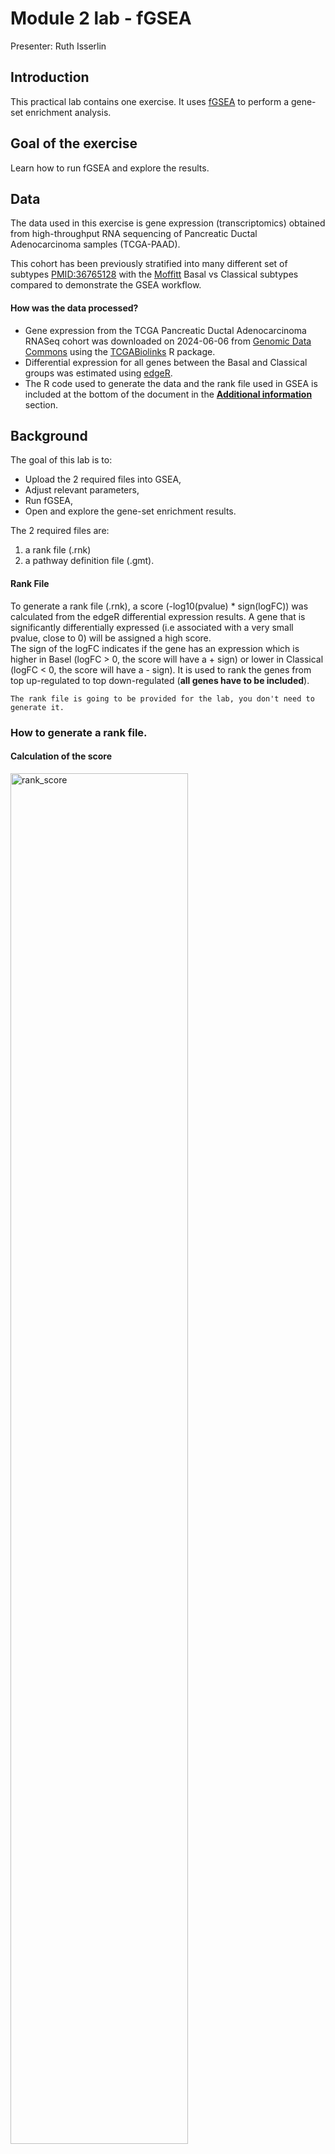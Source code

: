 # Module 2 lab - fGSEA {#gsea-lab}

Presenter: Ruth Isserlin

## Introduction

This practical lab contains one exercise. It uses [fGSEA](https://github.com/alserglab/fgsea) to perform a gene-set enrichment analysis. 

## Goal of the exercise

Learn how to run fGSEA and explore the results.

## Data

The data used in this exercise is gene expression (transcriptomics) obtained from high-throughput RNA sequencing of Pancreatic Ductal Adenocarcinoma samples (TCGA-PAAD). 

This cohort has been previously stratified into many different set of subtypes [PMID:36765128](https://pubmed.ncbi.nlm.nih.gov/36765128/) with the [Moffitt](https://pubmed.ncbi.nlm.nih.gov/26343385/) Basal vs Classical subtypes compared to demonstrate the GSEA workflow.

#### How was the data processed?

  * Gene expression from the TCGA Pancreatic Ductal Adenocarcinoma RNASeq cohort was downloaded on 2024-06-06 from [Genomic Data Commons ](https://portal.gdc.cancer.gov/) using the [TCGABiolinks](https://bioconductor.org/packages/release/bioc/html/TCGAbiolinks.html) R package.
  * Differential expression for all genes between the Basal and Classical groups was estimated using [edgeR](http://www.ncbi.nlm.nih.gov/pubmed/19910308).
  * The R code used to generate the data and the rank file used in GSEA is included at the bottom of the document in the [**Additional information**](#additional_information) section. 

## Background

The goal of this lab is to:

  * Upload the 2 required files into GSEA, 
  * Adjust relevant parameters, 
  * Run fGSEA, 
  * Open and explore the gene-set enrichment results. 
  
The 2 required files are:

  1. a rank file (.rnk) 
  1. a pathway definition file (.gmt).

#### Rank File
To generate a rank file (.rnk),  a score (-log10(pvalue) * sign(logFC)) was calculated from the edgeR differential expression results. A gene that is significantly differentially expressed (i.e associated with a very small pvalue, close to 0) will be assigned a high score.<br>The sign of the logFC indicates if the gene has an expression which is higher in Basel (logFC > 0, the score will have a + sign) or lower in Classical (logFC < 0, the score will have a - sign). It is used to rank the genes from top up-regulated to top down-regulated (**all genes have to be included**). 



```block
The rank file is going to be provided for the lab, you don't need to generate it. 
```

### How to generate a rank file. 

#### Calculation of the score

<img src="./Module2/gsea/images/calculate_score.png" alt="rank_score" width="75%" />

<img src="./Module2/gsea/images/GSEA_KS.png" alt="GSEA_KS" width="100%" />

#### Generation of the rank file
Select the gene names and score columns and save the file as tab delimited with the extension .rnk

<img src="./Module2/gsea/images/make_rank_file.png" alt="generate rank" width="75%" />

#### Pathway defintion file
The second file that is needed for GSEA is the pathway database, a file with the .gmt extension. The pathway database (.gmt) used for the GSEA analysis was downloaded from <http://baderlab.org/GeneSets>. This file contains gene-sets obtained from  MsigDB-c2 and Hallmarks, NCI, Biocarta, IOB, Netpath, HumanCyc, Reactome, Panther, Pathbank, WikiPathways and the Gene Ontology (GO) databases. 

```block
You don't need to perform this step for the exercise, the .gmt file will be given to you. <br>
```


Go to:

  * http://download.baderlab.org/EM_Genesets/
  * Click on June_01_2024/
  * Click on Human/
  * Click on symbol/
  * Save the Human_GOBP_AllPathways_noPFOCR_no_GO_iea...gmt file on your computer

<img src="./Module2/gsea/images/saving_gmt.png" alt="saving_gmt" width="90%" />

The .gmt is a tab delimited text file which contains one gene-set per row. For each gene-set (row), the first 2 columns contain the name and the description of the gene-set and the remaining columns contain the list of genes included in the gene-set. It is possible to create a custom gene-set using Excel or R. 

<img src="./Module2/gsea/images/gmt_format.png" alt="get_gmt" width="90%" />

GSEA performs a gene-set enrichment analysis using a modified Kolmogorov-Smirnov statistic.  The output result consists of summary tables displaying enrichment statistics for each gene-set (pathway) that has been tested.


### Start the exercise

Before starting this exercise, download the 2 required files:

```block
Right click on link below and select "Save Link As...".

Place it in the corresponding module directory of your CBW work directory.
```

* [Human_GOBP_AllPathways_noPFOCR_no_GO_iea_June_01_2024_symbol.gmt](./Module2/gsea/data/Human_GOBP_AllPathways_noPFOCR_no_GO_iea_June_01_2024_symbol.gmt)
* [TCGA-PAAD_GDC_Subtype_Moffitt_BasalvsClassical_ranks.rnk](./Module2/gsea/data//TCGA-PAAD_GDC_Subtype_Moffitt_BasalvsClassical_ranks.rnk)


### Step1.

Load required libraries.

```r

# List of required packages
required_packages <- c(
  "tidyverse",     # Data manipulation and visualization
  "GSA",           # Gene set analysis
  "RCurl",         # HTTP requests
  "fgsea",         # fast GSEA
  "data.table",    # for formatting the results
  "ggridges"      # Ridgeline plots
)

# Install any missing packages
installed <- rownames(installed.packages())
for (pkg in required_packages) {
  if (!(pkg %in% installed)) {
    install.packages(pkg)
  }
}

# Load all packages
invisible(lapply(required_packages, library, character.only = TRUE))

```


### Step 2.

Set up parameters need for the analysis.  

```r
# defined in the paramters at top of notebook

#directory where all the data files are found.  
working_dir <- "./data/"

#directory where all the data files are found.  
output_dir <- "./generated_data/"
if(!exists(output_dir)){
  dir.create(output_dir)
}

#The name to give the analysis in GSEA - for example
analysis_name <- "Basal_vs_Classical"

#rank file to use in GSEA analysis.  
rnk_file <- "TCGA-PAAD_GDC_Subtype_Moffitt_BasalvsClassical_ranks.rnk"

#set the gmt file you want to use if you don't want to use the latest gmt file.
# For example, if you set dest_gmt_file =="" the below script will automatically
# download the latest gmt file from baderlab webstie.  If it is set then it
# will use the file specified.  
dest_gmt_file = ""
```

### Step 3.

Download the latest pathway definition file

Only Human, Mouse, Rat, and Woodchuck gene set files are currently available on the baderlab downloads site. If you are working with a species other than human (and it is either rat,mouse or woodchuck) change the gmt_url below to the correct species. Check here to see all available species.

```r
if(dest_gmt_file == ""){
  gmt_url = "http://download.baderlab.org/EM_Genesets/current_release/Human/symbol/"
  
  #list all the files on the server
  filenames = getURL(gmt_url)
  tc = textConnection(filenames)
  contents = readLines(tc)
  close(tc)
  
  #get the gmt that has all the pathways and does not include terms 
  # inferred from electronic annotations(IEA)
  #start with gmt file that has pathways only and GO Biological Process only.
  rx = gregexpr("(?<=<a href=\")(.*.GOBP_AllPathways_noPFOCR_no_GO_iea.*.)(.gmt)(?=\">)",
    contents, perl = TRUE)
  gmt_file = unlist(regmatches(contents, rx))
  
  dest_gmt_file <- file.path(output_dir,gmt_file )
  
  #check if this gmt file already exists
  if(!file.exists(dest_gmt_file)){
    download.file(
      paste(gmt_url,gmt_file,sep=""),
      destfile=dest_gmt_file
    )
  }
}else {
  file.copy(dest_gmt_file,to = output_dir)
}
```

Load your gmt file

```r
capture.output(all_gs <- GSA.read.gmt(dest_gmt_file) ,file="gsa_load.out")
names(all_gs$genesets) <- all_gs$geneset.names
```


### Step 4.

Load your Rank file  

```r
current_ranks <- read.table(file.path(working_dir,rnk_file),header=TRUE,sep = "\t")
    fgsea_ranks <- current_ranks[,2]
    names(fgsea_ranks) <- current_ranks[,1]
 
current_ranks <- fgsea_ranks
 
#remove duplicated genes
duplicated_gene_names <-   
      names(current_ranks)[which(duplicated(names(current_ranks)))]
    current_ranks <- current_ranks[which(!names(current_ranks) %in% 
                                           duplicated_gene_names)]

current_ranks <- sort(current_ranks,decreasing = TRUE)
```


### Step 5.

Run fGSEA - Adjust parameters

[fGSEA](https://bioconductor.org/packages/release/bioc/html/fgsea.htm)] is an R package that runs a fast Gene Set Enrichment Analysis.

In the below command the following options have been specified:

  * pathways - list of genesets to use for the calculation
  * stats - genes and their associated statistic, sorted
  * max_size - maximum size for individual gene sets. In GSEA interface this is set to 500 but we prefer to use a more stringent setting of 200.
  * min_size - minimum size for individual gene sets
  * gseaParam - GSEA parameter value

```block
gseaParam - GSEA parameter value.  All ranks will be raised to this power when calculating the ES scores.  Equivalent to the weight in the original GSEA algorithm.  
```

```r
current_fgsea_results <- fgsea::fgsea(all_gs$genesets, 
                                      current_ranks,
                                      minSize=15,
                                      maxSize = 500
                                      )
```



```block
Set **gseaParam** to 2 if you want to add more weight on the most top up-regulated and top down-regulated. <br> **2** is a more stringent parameter and it will result in less gene-sets significant under FDR <0.05.
```

### Step 6. 

Examining the results

Get the top results and visualize as table

```r
topPathwaysUp <- current_fgsea_results[ES > 0][head(order(pval), n=10), pathway]
topPathwaysDown <- current_fgsea_results[ES < 0][head(order(pval), n=10), pathway]
topPathways <- c(topPathwaysUp, rev(topPathwaysDown))
plotGseaTable(all_gs$genesets[topPathways], current_ranks, current_fgsea_results, 
              gseaParam=0.5)
```


When examining the results there are a few things to look for:

Check the number of gene-sets that have been used for the analysis.   

```block
 A small number (a few hundred genesets if using baderlab genesets) could indicate an issue with identifier mapping.
```

Check the number of sets that have FDR less than 0.25 – in order to determine what thresholds to start with when creating the enrichment map. It is not uncommon to see a thousand gene sets pass the threshold of FDR less than 0.25. FDR less than 0.25 is a very lax threshold and for robust data we can set thresholds of FDR less than 0.05 or lower.

Number of pathways with corrected pvalue < 0.05

```r
length(which(current_fgsea_results$padj < 0.05))
```

Number of pathways with corrected pvalue < 0.01

```r
length(which(current_fgsea_results$padj < 0.01))
```

Number of Basal (up -regulated) pathways with corrected pvalue < 0.05

```r
length(which(current_fgsea_results$padj < 0.05 & current_fgsea_results$ES > 0))
```

Number of Classical (down -regulated) pathways with corrected pvalue < 0.05

```r
length(which(current_fgsea_results$padj < 0.05 & current_fgsea_results$ES < 0))
```


5e. Explore the tabular format of the results.

#### Basal

```r
topPathwaysUp <- current_fgsea_results[ES > 0][head(order(pval), n=5), pathway]

top_basal_hits <- current_fgsea_results[which(current_fgsea_results$pathway %in% topPathwaysUp),]

#format the pathway name colum so that it is easier to see the whole table
top_basal_hits$pathway <- substr(top_basal_hits$pathway, start = 1, stop=25)

top_basal_hits
```


#### Classical

```r
topPathwaysDown <- current_fgsea_results[ES < 0][head(order(pval), n=5), pathway]

top_classical_hits <- current_fgsea_results[which(current_fgsea_results$pathway %in% topPathwaysDown),]

#format the pathway name colum so that it is easier to see the whole table
top_classical_hits$pathway <- substr(top_classical_hits$pathway, start = 1, stop=25)

top_classical_hits
```
### Step 7

Visualize the top results as different sorts of plots, as demonstrated in the first part of the lab.

#### Bar plots

  * top pathways associated with classical 

```r
topPathwaysDown <- current_fgsea_results[ES < 0][head(order(pval), n=20), pathway]

enrichment_results_topdown <-current_fgsea_results[which(current_fgsea_results$pathway %in% topPathwaysDown),]

#change the name to be just the first part of the name
enrichment_results_topdown$pathway <- unlist(lapply(enrichment_results_topdown$pathway, FUN=function(x){unlist(strsplit(x,split = "%"))[1]}))

##Calculate a score
enrichment_results_topdown$score = -log10(as.numeric(enrichment_results_topdown$pval))

enrichmentTidy <- enrichment_results_topdown %>%
  as_tibble() %>%
  arrange(desc(score)) %>%
  slice_head(n = 20)

p = ggplot(enrichmentTidy, aes(reorder(pathway, score), score)) +
  geom_col(aes(fill = score), width=0.8) +
  scale_fill_gradient(low = "#C1F6F8", high = "#00BFC4")+
  coord_flip() +
  labs(x="", y="Normalized Enrichment Score",
       title="Pathway enrichment analysis - \nClassical PDAC") + 
  theme_minimal()

p
```

```r
##YOUR TURN##

## Generate the same bar plot for the top 20 Basal results.  
## Change the colour of the bars to a different colour as they are a different phecotype from the Classical set.
```

#### Dot plot

  * top pathways associated with classical 
  
```r

p = ggplot(enrichment_results_topdown, aes(
  y = fct_reorder(pathway, score),
  x = score,
  color = score,
  size = score
)) +
  geom_point() +
  scale_color_gradientn(
    colours = c("lightpink", "lightblue", "blue"),
    trans = "log10",
    guide = guide_colorbar(reverse = FALSE, order = 1)
  ) +
  scale_size_continuous(range = c(4, 8)) +
  theme_bw(base_size = 12) +
  xlab("score -log10(adj pvalue)") +
  ylab(NULL) +
  ggtitle("Pathway Enrichment Analysis - \n Classical PDAC") +
  theme(
    axis.text.y = element_text(size = 7)
  )
p
```

#### Ridge plots

  * top pathways associated with either class

```r
# Filter top pathways, e.g., by adjusted p-value
topPathways <- current_fgsea_results[padj < 0.05][order(padj)][1:10]

# Create a data.frame for plotting with the gene ranks for each of the top pathways
ridge_data <- rbindlist(lapply(topPathways$pathway, function(pw) {
  genes <- all_gs$genesets[[pw]]
  data.frame(
    gene = genes,
    stat = current_ranks[genes],
    pathway = pw
  )
}))


# get NES for each of the top pathways
nes_map <- setNames(topPathways$NES, topPathways$pathway)

# Add NES values to ridge_data
ridge_data$NES <- nes_map[ridge_data$pathway]

#change the name to be just the first part of the name (because the actual names are too long)
ridge_data$pathway <- unlist(lapply(ridge_data$pathway, FUN=function(x){unlist(strsplit(x,split = "%"))[1]}))

#get rid of na values for genes found in the gene set but not ranked in our dataset.
ridge_data <- ridge_data[!is.na(ridge_data$stat),]

ggplot(ridge_data, aes(x = stat, y = reorder(pathway, NES), fill = NES)) +
  geom_density_ridges(scale = 2, alpha = 0.8) +
  scale_fill_gradient2(
    low = "blue", mid = "white", high = "red", midpoint = 0,
    name = "NES"
  ) +
  theme_ridges() +
  theme(legend.position = "right",axis.text.y = element_text(size = 6)) +
  labs(
    title = "Ridgeplot of Gene Stats\n for Top Enriched Pathways",
    x = "Gene-level Statistic",
    y = "Pathway"
  )
```


### Step 8

The above plots are only showing a small piece of the underlying data.  Ideally we would like to visualize all the signficant results in one figure.  To do that we need to use [Cytoscape](https://cytoscape.org/).  Unfortunately that is beyond the scope of this current workshop but we will demo it quickly at the end of the workshop.

Output the results so we can visualize the results with programs like cytoscape. In order to do that we need to format the fGSEA output as a file that would be created by GSEA.  

Required columns include:
  * pathway name
  * pathway description
  * Details column - found in the GSEA results file but it is not used by Cytoscape
  * size - gene set size
  * ES - enrichment score
  * NES - normalized enrichment score
  * Pval - empirical p-value
  * Padj  - adjusted p-value
  * FWER 
  * Rank at max - the rank of the gene when the ES score is at is max/min
  * leading edge genes - the set of genes that contribute to the enrichment of this set.

Create a function to output the properly formatted fgsea result.  

The Function requires:
  * current_fgsea_results - fgsea results returned
  * current_results_dir - directory to the resulting file
  * current_sample - name to give the file

```r
write_sample_fgsea_results<- function(current_fgsea_results, current_results_dir, 
                                       current_sample){
    
  current_sample <- current_sample
  
    current_sample_directory_fullpath <- file.path(current_results_dir, current_sample)
    if(!dir.exists(current_sample_directory_fullpath)){
      dir.create(current_sample_directory_fullpath)
    }
  
    #calculate the rank at max
    #fgsea returns the leading edge.  Just need to extract the highest rank from 
    # set to get the rank at max
    calculated_rank_at_max <- apply(current_fgsea_results,1,FUN=function(x){ max(which(names(current_ranks) %in% unlist(x[8])))})
    
    
    fakeenr_current_sample <- cbind(current_fgsea_results$pathway,
                                     current_fgsea_results$pathway,
                                     "Details",
                                     current_fgsea_results$size,
                                     current_fgsea_results$ES,
                                     current_fgsea_results$NES,
                                     current_fgsea_results$pval,
                                     current_fgsea_results$padj,
                                     0,
                                     calculated_rank_at_max,
                                     apply(current_fgsea_results,1,
                                           FUN=function(x){paste(unlist(x[8]),collapse=",")})) 
    
    colnames(fakeenr_current_sample) <- c("name","description","GS details","SIZE","ES","NES","pval","padj","FWER","Rank at Max","leading edge genes")
    
    fakeenr_filename <- paste0(current_sample, "_fgsea_enr_results.txt",sep="")
    fakeenr_filename_docker <- file.path(current_sample_directory_fullpath,fakeenr_filename)
    
    write.table(fakeenr_current_sample ,
                fakeenr_filename_docker,
                col.name=TRUE,sep="\t",row.names=FALSE,quote=FALSE,fileEncoding="latin1")
    
    # "upload" the files to the host machine and replace each path with the host machine path
    
    #create a fake expression file
    fakeexp <- data.frame(name = names(current_ranks), 
                          description = names(current_ranks),current_ranks)
    fakeexp_filename <- paste0(current_sample,"fakeexpression.txt",sep="")
    fakeexp_name_docker <- file.path( current_sample_directory_fullpath,fakeexp_filename)

    write.table(fakeexp,
                fakeexp_name_docker,
                col.name=TRUE,sep="\t",row.names=FALSE,quote=FALSE,fileEncoding="")
    
    
    #create a rank expression file
    fakernk <- data.frame(name = names(current_ranks), 
                          current_ranks)
    fakernk_filename <- paste0(current_sample,"fakeranks.rnk",sep="")
    fakernk_name_docker <- file.path( current_sample_directory_fullpath,fakernk_filename)

    write.table(fakernk,
                fakernk_name_docker,
                col.name=TRUE,sep="\t",row.names=FALSE,quote=FALSE,fileEncoding="")
    
      
}
```


```r
#write out the fgsea results for this dataset
      write_sample_fgsea_results(current_fgsea_results,output_dir,analysis_name)
```



[Link to information about GSEA results](http://www.baderlab.org/CancerStemCellProject/VeroniqueVoisin/AdditionalResources/GSEA#GSEA_enrichment_scores_and_statistics)


## Additional information {#additional_information}

[More on GSEA data format](http://www.broadinstitute.org/cancer/software/gsea/wiki/index.php/Data_formats) 

[More on processing the RNAseq using EdgeR and generate the .rank file](https://baderlab.github.io/Cytoscape_workflows/EnrichmentMapPipeline/supplemental_protocol1_rnaseq.html)

[More on which .gmt file to download from the Baderlab gene-set file](http://download.baderlab.org/EM_Genesets/), select current release, Human, symbol, Human_GOBP_AllPathways_no_GO_iea_….gmt

[More on GSEA : link to the Baderlab wiki page on GSEA](http://www.baderlab.org/CancerStemCellProject/VeroniqueVoisin/AdditionalResources/GSEA)

## Bonus - Automation. 

Run analysis directly from R for easy integration into existing pipelines.

```block
Instead of using the GSEA application you can run it directly from R using the GSEA java jar that can be easily used within the workshop docker image (workshop_base_image) that you setup duing your prework.

Follow the step by step instructions on how to run from R here - https://risserlin.github.io/CBW_pathways_workshop_R_notebooks/run-gsea-from-within-r.html

First, make sure your environment is set up correctly by following there instructions - https://risserlin.github.io/CBW_pathways_workshop_R_notebooks/setup.html
```
